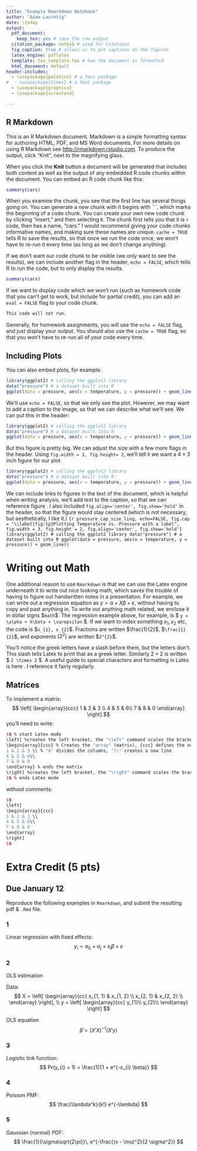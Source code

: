 ```yaml
---
title: "Example Rmarkdown Notebook"
author: "Adam Lauretig"
date: \today
output:
  pdf_document: 
    keep_tex: yes # save the raw output
  citation_package: natbib # used for citations
  fig_caption: true # allows us to put captions on the figures
  latex_engine: pdflatex
  template: tex_template.tex # how the document is formatted
  html_document: default
header-includes:
  - \usepackage{palatino} # a font package
#  - \usepackage{times} # a font package
  - \usepackage{graphicx}
  - \usepackage{scrextend}

---
```


## R Markdown

This is an R Markdown document. Markdown is a simple formatting syntax for authoring HTML, PDF, and MS Word documents. For more details on using R Markdown see <http://rmarkdown.rstudio.com>. To produce the output, click "Knit", next to the magnifying glass.

When you click the **Knit** button a document will be generated that includes both content as well as the output of any embedded R code chunks within the document. You can embed an R code chunk like this:

```r
summary(cars)
```

When you examine the chunk, you see that the first line has several things going on. You can generate a new chunk with 
It begins with \`\`\`, which marks the beginning of a code chunk. You can create your own new code chunk by clicking "insert," and then selecting `R`.  The chunk first tells you that it is `r` code, then has a name, "cars." I would recommend giving your code chunks informative names, and making sure these names are unique. `cache = TRUE` tells R to save the results, so that once we run the code once, we won't have to re-run it every time (as long as we don't change anything).

If we don't want our code chunk to be visible (we only want to see the results), we can include another flag in the header, `echo = FALSE`, which tells R to run the code, but to only display the results.

```r
summary(cars)

```

If we want to display code which we won't run (such as homework code that you can't get to work, but include for partial credit), you can add an `eval = FALSE` flag to your code chunk.

```r
This code will not run. 
```


Generally, for homework assignments, you will use the `echo = FALSE` flag, and just display your output. You should also use the `cache = TRUE` flag, so that you won't have to re-run all of your code every time.

## Including Plots

You can also embed plots, for example:

```r
library(ggplot2) # calling the ggplot2 library
data("pressure") # a dataset built into R
ggplot(data = pressure, aes(x = temperature, y = pressure)) + geom_line()
```

We'll use `echo = FALSE`, so that we only see the plot. However, we may want to add a caption to the image, so that we can describe what we'll see. We can put this in the header:

```r
library(ggplot2) # calling the ggplot2 library
data("pressure") # a dataset built into R
ggplot(data = pressure, aes(x = temperature, y = pressure)) + geom_line()
```

But this figure is pretty big. We can adjust the size with a few more flags in the header. Using `fig.width = 3, fig.height= 2`, we'll tell `R` we want a $4\times3$ inch figure for our plot.

```r
library(ggplot2) # calling the ggplot2 library
data("pressure") # a dataset built into R
ggplot(data = pressure, aes(x = temperature, y = pressure)) + geom_line()
```

We can include links to figures in the text of the document, which is helpful when writing analysis, we'll add text to the caption, so that we can reference figure \ref{fig:tp} . I also included `fig.align='center', fig.show='hold'` in the header, so that the figure would stay centered (which is not necessary, but aesthetically, I like it.)
```{r pressure_cap_size_ling, echo=FALSE, fig.cap = "\\label{fig:tp}Plotting Temperature vs. Pressure with a label", fig.width = 3, fig.height = 2, fig.align='center', fig.show='hold'}
library(ggplot2) # calling the ggplot2 library
data("pressure") # a dataset built into R
ggplot(data = pressure, aes(x = temperature, y = pressure)) + geom_line()
```

\newpage
# Writing out Math
One additional reason to use `Rmarkdown` is that we can use the Latex engine underneath it to write out nice looking math, which saves the trouble of having to figure out handwritten notes in a presentation. For example, we can write out a regression equation as $y = \alpha + X\beta + \varepsilon$, without having to copy and past anything in. To write out anything math related, we enclose it in dollar signs $\$$`math`$\$$. The regression example above, for example, is $\$$ `y = \alpha + X\beta + \varepsilon` $\$$. If we want to index something $x_{1}, x_{2}$ etc, the code is $\$$`x_{1}, x_{2}`$\$$. Fractions are written $\frac{1}{2}$, $\$$`\frac{1}{2}`$\$$, and exponents ($2^{2}$) are written $\$$`2^{2}`$\$$.

You'll notice the greek letters have a slash before them, but the letters don't. This slash tells Latex to print that as a greek letter. Similarly $2 \times 2$ is written $\$$ `2 \times 2` $\$$. A useful guide to special characters and formatting in Latex is here \url{https://users.dickinson.edu/~richesod/latex/latexcheatsheet.pdf}. I reference it fairly regularly.

## Matrices

To implement a matrix:
$$ 
\left[
\begin{array}{ccc}
1 & 2 & 3 \\
4 & 5 & 6\\
7 & 8 & 0
\end{array}
\right] 
$$
you'll need to write:
```r
$$ % start Latex mode
\left[ %creates the left bracket, the "\left" command scales the bracket "["
\begin{array}{ccc} % Creates the "array" (matrix), {ccc} defines the number of columns
1 & 2 & 3 \\ % "&" divides the columns, "\\" creates a new line
4 & 5 & 6\\
7 & 8 & 0
\end{array} % ends the matrix
\right] %creates the left bracket, the "\right" command scales the bracket "]"
$$ % ends Latex mode
```
without comments:

```r
$$ 
\left[
\begin{array}{ccc}
1 & 2 & 3 \\
4 & 5 & 6\\
7 & 8 & 0
\end{array}
\right] 
$$
```

\newpage
# Extra Credit (5 pts)
## Due January 12
Reproduce the following examples in `Rmarkdown`, and submit the resulting pdf \& `.Rmd` file. 

### 1
Linear regression with fixed effects:
$$ y_{i} = \alpha_{0} + \alpha_{j} + x_{i} \beta + \varepsilon $$


### 2
OLS estimation 

Data:
$$
X = 
\left[
\begin{array}{cc}
x_{1, 1} & x_{1, 2} \\
x_{2, 1} & x_{2, 2} \\
\end{array}
\right],
\\
y = 
\left[
\begin{array}{cc}
y_{1}\\
y_{2}\\
\end{array}
\right]
$$

OLS equation
$$
\hat{\beta} = (X'X)^{-1}(X'y)
$$

### 3
Logistic link function:
$$ Pr(y_{i} = 1) = \frac{1}{1 + e^{-x_{i} \beta}} $$

### 4
Poisson PMF:
$$
      \frac{\lambda^k}{k!} e^{-\lambda}
$$

### 5 
Gaussian (normal) PDF:
$$ \frac{1}{\sigma\sqrt{2\pi}}\, e^{-\frac{(x - \mu)^2}{2 \sigma^2}} $$

